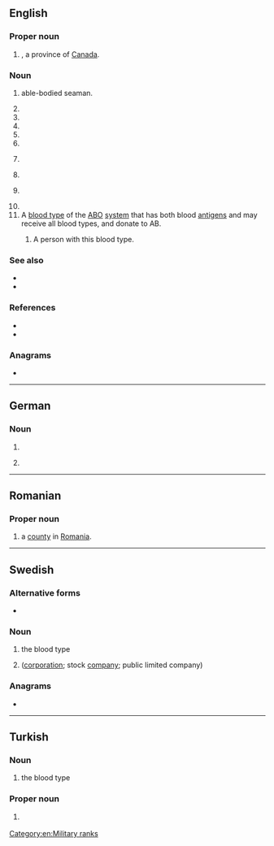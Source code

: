 {{also|Appendix:Variations of "ab"}}
==English==
{{wikipedia}}

===Proper noun===
{{en-proper noun}}

# {{abbreviation of|en|Alberta|nodot=1}}, a province of [[Canada]].
#: {{coordinate terms|en|BC|MB|NB|NL|NS|NT|NU|ON|PE|QC|SK|YT}}

===Noun===
{{en-noun|~}}

# {{initialism of|en|able seaman||dot=;}} able-bodied seaman.
# {{initialism of|en|afterburner}}
# {{initialism of|en|[[aid]] to the [[blind]]}}
# {{initialism of|en|airbase}}
# {{initialism of|en|airborne}}
# {{initialism of|en|antiballistic}}
# {{lb|en|medical}} {{initialism of|en|antibody}}
# {{initialism of|en|[[w:Artium baccalaureus|'''Artium baccalaureus''']]}}
# {{lb|en|baseball}} {{initialism of|en|at bat}}
# {{initialism of|en|[[artificial]] [[breeding]]}}
# A [[blood type]] of the [[ABO]] [[system]] that has both blood [[antigen]]s and may receive all blood types, and donate to AB.
## {{lb|en|countable}} A person with this blood type.

===See also===
* {{l|en|AB language}}
* {{l|en|fast yellow AB}}

===References===
* {{R:American Heritage 2000|AB}}
* {{R:Dictionary.com|AB}}

===Anagrams===
* {{anagrams|en|a=ab|-ba-|B. A.|B.A.|BA|Ba|ba|ba'}}

[[Category:en:Military ranks]]

----

==German==

===Noun===
{{head|de|noun|g=m}}

# {{abbreviation of|de|Anrufbeantworter}}
# {{lb|de|apartment listing}} {{abbreviation of|de|Altbau}}

----

==Romanian==

===Proper noun===
{{head|ro|proper noun}}

# {{abbreviation of|ro|Alba|dot=,}} a [[county]] in [[Romania]].

----

==Swedish==

===Alternative forms===
* {{l|sv|Ab}} {{qualifier|Finland Swedish, only in the sense "aktiebolag" below}}

===Noun===
{{head|sv|noun}}

# the blood type {{m|en|AB}}
# {{abbreviation of|sv|aktiebolag}} ([[corporation]]; stock [[company]]; public limited company)

===Anagrams===
* {{anagrams|sv|a=ab|ba}}

----

==Turkish==

===Noun===
{{head|tr|noun}}

# the blood type {{m|en|AB}}

===Proper noun===
{{head|tr|proper noun}}

# {{lb|tr|politics}} {{initialism of|tr|Avrupa Birliği|nodot=1}} {{gloss|European Union}}